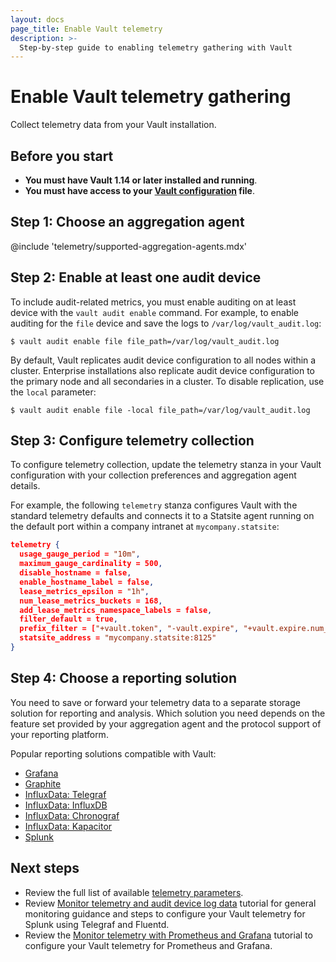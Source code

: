 ```yaml
---
layout: docs
page_title: Enable Vault telemetry
description: >-
  Step-by-step guide to enabling telemetry gathering with Vault
---
```


# Enable Vault telemetry gathering

Collect telemetry data from your Vault installation.

## Before you start

- **You must have Vault 1.14 or later installed and running**.
- **You must have access to your [Vault configuration](/vault/docs/configuration) file**.


## Step 1: Choose an aggregation agent

@include 'telemetry/supported-aggregation-agents.mdx'

## Step 2: Enable at least one audit device

To include audit-related metrics, you must enable auditing on at least device
with the `vault audit enable` command. For example, to enable auditing for the
`file` device and save the logs to `/var/log/vault_audit.log`:

```shell-session
$ vault audit enable file file_path=/var/log/vault_audit.log
```

By default, Vault replicates audit device configuration to all nodes within a
cluster. Enterprise installations also replicate audit device configuration to
the primary node and all secondaries in a cluster. To disable replication, use
the `local` parameter:

```shell-session
$ vault audit enable file -local file_path=/var/log/vault_audit.log
```


## Step 3: Configure telemetry collection

To configure telemetry collection, update the telemetry stanza in your Vault
configuration with your collection preferences and aggregation agent details.

For example, the following `telemetry` stanza configures Vault with the standard
telemetry defaults and connects it to a Statsite agent running on the default
port within a company intranet at `mycompany.statsite`:

```json
telemetry {
  usage_gauge_period = "10m",
  maximum_gauge_cardinality = 500,
  disable_hostname = false,
  enable_hostname_label = false,
  lease_metrics_epsilon = "1h",
  num_lease_metrics_buckets = 168,
  add_lease_metrics_namespace_labels = false,
  filter_default = true,
  prefix_filter = ["+vault.token", "-vault.expire", "+vault.expire.num_leases"],
  statsite_address = "mycompany.statsite:8125"
}
```

## Step 4: Choose a reporting solution

You need to save or forward your telemetry data to a separate storage solution
for reporting and analysis. Which solution you need depends on the feature set
provided by your aggregation agent and the protocol support of your reporting
platform.

Popular reporting solutions compatible with Vault:

- [Grafana](https://grafana.com/grafana)
- [Graphite](https://www.hostedgraphite.com)
- [InfluxData: Telegraf](https://www.influxdata.com/time-series-platform/telegraf)
- [InfluxData: InfluxDB](https://www.influxdata.com/products/influxdb-overview)
- [InfluxData: Chronograf](https://www.influxdata.com/time-series-platform/telegraf)
- [InfluxData: Kapacitor](https://www.influxdata.com/time-series-platform/kapacitor)
- [Splunk](https://www.splunk.com)


## Next steps

- Review the full list of available
  [telemetry parameters](/vault/docs/configuration/telemetry#telemetry-parameters).
- Review [Monitor telemetry and audit device log data](/vault/tutorials/monitoring/monitor-telemetry-audit-splunk)
  tutorial for general monitoring guidance and steps to configure your
  Vault telemetry for Splunk using Telegraf and Fluentd.
- Review the
  [Monitor telemetry with Prometheus and Grafana](/vault/tutorials/monitoring/monitor-telemetry-grafana-prometheus)
  tutorial to configure your Vault telemetry for Prometheus and Grafana.